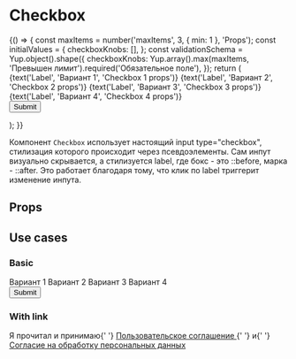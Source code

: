 
<Meta title="Controls / Form / Checkbox" component={Checkbox} />

# Checkbox

<Story name="Knobs">
    {() => {
        const maxItems = number('maxItems', 3, { min: 1 }, 'Props');
        const initialValues = {
            checkboxKnobs: [],
        };
        const validationSchema = Yup.object().shape({
            checkboxKnobs: Yup.array().max(maxItems, 'Превышен лимит').required('Обязательное поле'),
        });
        return (
            <Form
                initialValues={initialValues}
                validationSchema={validationSchema}
                onSubmit={action('Submit')}
                css={{ width: '25vw', minWidth: scale(40) }}
            >
                <Form.Field name="checkboxKnobs">
                    <CheckboxGroup
                        label={text('Legend', 'Выберите вариант', 'Props')}
                        hint={text('Hint', 'Подсказка', 'Props')}
                        isHiddenLegend={boolean('isHiddenLegend', false, 'Props')}
                    >
                        <Checkbox value="first" disabled={boolean('Disabled', false, 'Checkbox 1 props')}>
                            {text('Label', 'Вариант 1', 'Checkbox 1 props')}
                        </Checkbox>
                        <Checkbox value="second" disabled={boolean('Disabled', false, 'Checkbox 2 props')}>
                            {text('Label', 'Вариант 2', 'Checkbox 2 props')}
                        </Checkbox>
                        <Checkbox value="third" disabled={boolean('Disabled', false, 'Checkbox 3 props')}>
                            {text('Label', 'Вариант 3', 'Checkbox 3 props')}
                        </Checkbox>
                        <Checkbox value="fourth" disabled>
                            {text('Label', 'Вариант 4', 'Checkbox 4 props')}
                        </Checkbox>
                    </CheckboxGroup>
                </Form.Field>
                <br />
                <Button type="submit">Submit</Button>
            </Form>
        );
    }}
</Story>

Компонент `Checkbox` использует настоящий input type="checkbox", стилизация которого происходит через псевдоэлементы. Сам инпут визуально скрывается, а стилизуется label, где бокс - это ::before, марка - ::after. Это работает благодаря тому, что клик по label триггерит изменение инпута.

## Props

<ArgsTable />

## Use cases

### Basic

<Canvas>
    <Story name="Basic">
        <Form
            initialValues={{ checkbox: [] }}
            validationSchema={Yup.object().shape({
                checkbox: Yup.array().required('Обязательное поле'),
            })}
            onSubmit={action('Submit')}
            css={{ width: '25vw', minWidth: scale(40) }}
        >
            <Form.Field name="checkbox">
                <CheckboxGroup label="Выберите вариант">
                    <Checkbox value="first">Вариант 1</Checkbox>
                    <Checkbox value="second">Вариант 2</Checkbox>
                    <Checkbox value="third">Вариант 3</Checkbox>
                    <Checkbox value="fourth">Вариант 4</Checkbox>
                </CheckboxGroup>
            </Form.Field>
            <br />
            <Button type="submit">Submit</Button>
        </Form>
    </Story>
</Canvas>

### With link

<Canvas>
    <Story name="With link">
        <Checkbox name="checkboxLink">
            Я прочитал и принимаю{' '}
            <a href="/" style={{ textDecoration: 'underline' }}>
                Пользовательское соглашение
            </a>{' '}
            и{' '}
            <a href="/" style={{ textDecoration: 'underline' }}>
                Согласие на обработку персональных данных
            </a>
        </Checkbox>
    </Story>
</Canvas>
